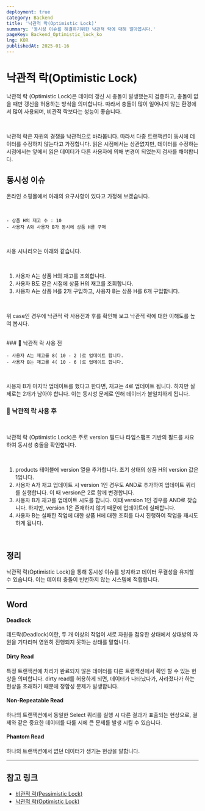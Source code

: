 ```yaml
---
deployment: true
category: Backend
title: '낙관적 락(Optimistic Lock)'
summary: '동시성 이슈를 해결하기위한 낙관적 락에 대해 알아봅시다.'
pageKey: Backend_Optimistic_lock_ko
lng: KOR
publishedAt: 2025-01-16
---
```


# 낙관적 락(Optimistic Lock)

낙관적 락 (Optimistic Lock)은 데이터 갱신 시 충돌이 발생했는지 검증하고, 충돌이 없을 때만 갱신을 허용하는 방식을 의미합니다. 따라서 충돌이 많이 일어나지 않는 환경에서 많이 사용되며, 비관적 락보다는 성능이 좋습니다.

<br />

낙관적 락은 자원의 경쟁을 낙관적으로 바라봅니다. 따라서 다중 트랜잭션이 동시에 데이터를 수정하지 않는다고 가정합니다. 읽은 시점에서는 상관없지만, 데이터를 수정하는 시점에서는 앞에서 읽은 데이터가 다른 사용자에 의해 변경이 되었는지 검사를 해야합니다.

## 동시성 이슈

온라인 쇼핑몰에서 아래의 요구사항이 있다고 가정해 보겠습니다.

<br />

```
- 상품 H의 재고 수 : 10
- 사용자 A와 사용자 B가 동시에 상품 H를 구매
```

<br />

사용 시나리오는 아래와 같습니다.

<br />

1. 사용자 A는 상품 H의 재고를 조회합니다.
2. 사용자 B도 같은 시점에 상품 H의 재고를 조회합니다.
3. 사용자 A는 상품 H를 2개 구입하고, 사용자 B는 상품 H를 6개 구입합니다.

<br />

위 case인 경우에 낙관적 락 사용전과 후를 확인해 보고 낙관적 락에 대한 이해도를 높여 봅시다.

<br />
### 📖 낙관적 락 사용 전

<br />

```
- 사용자 A는 재고를 8( 10 - 2 )로 업데이트 합니다.
- 사용자 B는 재고를 4( 10 - 6 )로 업데이트 합니다.
```

<br />

사용자 B가 마지막 업데이트를 했다고 한다면, 재고는 4로 업데이트 됩니다. 하지만 실제로는 2개가 남아야 합니다. 이는 동시성 문제로 인해 데이터가 불일치하게 됩니다.

### 📖 낙관적 락 사용 후

<br />

낙관적 락 (Optimistic Lock)은 주로 version 필드나 타임스팸프 기반의 필드를 사요하여 동시성 충돌을 확인합니다.

<br />

1. products 테이블에 version 열을 추가합니다. 초기 상태의 상품 H의 version 값은 1입니다.
2. 사용자 A가 재고 업데이트 시 version 1인 경우도 AND로 추가하여 업데이트 쿼리를 실행합니다. 이 때 version은 2로 함께 변경합니다.
3. 사용자 B가 재고를 업데이트 시도를 합니다. 이떄 version 1인 경우를 AND로 찾습니다. 하지만, version 1은 존재하지 않기 때문에 업데이트에 실패합니다.
4. 사용자 B는 실패한 작업에 대한 상품 H에 대한 조회를 다시 진행하여 작업을 재시도 하게 됩니다.

<br />

## 정리

낙관적 락(Optimistic Lock)을 통해 동시성 이슈를 방지하고 데이터 무결성을 유지할 수 있습니다. 이는 데이터 충돌이 빈번하지 않는 시스템에 적합합니다.

---

## Word

#### Deadlock

데드락(Deadlock)이란, 두 개 이상의 작업이 서로 자원을 점유한 상태에서 상대방의 자원을 기다리며 영원히 진행되지 못하는 상태를 말합니다.

#### Dirty Read

특정 트랜잭션에 처리가 완료되지 않은 데이터를 다른 트랜잭션에서 확인 할 수 있는 현상을 의미합니다. dirty read를 허용하게 되면, 데이터가 나타났다가, 사라졌다가 하는 현상을 초래하기 때문에 정합성 문제가 발생합니다.

#### Non-Repeatable Read

하나의 트랜잭션에서 동일한 Select 쿼리를 실행 시 다른 결과가 표출되는 현상으로, 결제와 같은 중요한 데이터를 다룰 시에 큰 문제를 발생 시킬 수 있습니다.

#### Phantom Read

하나의 트랜잭션에서 없던 데이터가 생기는 현상을 말합니다.

---

## 참고 링크

- [비관적 락(Pessimistic Lock)](http://localhost:3000/backend/ko/base/concurrency-pessimistic-lock)
- [낙관적 락(Optimistic Lock)](http://localhost:3000/backend/ko/base/concurrency-optimistic-lock)
